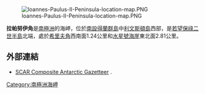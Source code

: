 [[Image:Ioannes-Paulus-II-Peninsula-location-map.PNG|thumb]]

{{coord|62|27|57|S|60|48|27|W|display=title}}

'''拉帕努伊角'''是[[南極洲|南極洲]]的海岬，位於[[南設得蘭群島|南設得蘭群島]]中[[利文斯頓島|利文斯頓島]]西部，是[[若望保祿二世半島|若望保祿二世半島]]北端，處於[[希里夫角|希里夫角]]西南面1.24公里和[[水星號海崖|水星號海崖]]東北面2.81公里。

==外部連結==
* [http://data.aad.gov.au/aadc/gaz/scar/ SCAR Composite Antarctic Gazetteer] {{WebCite|url=https://www.webcitation.org/5ug2CfC7m?url=http://data.aad.gov.au/aadc/gaz/scar/ |date=20101202140255 |dateformat=iso }}.

{{Antarctica-geo-stub}}
[[Category:南極洲海岬|Category:南極洲海岬]]
